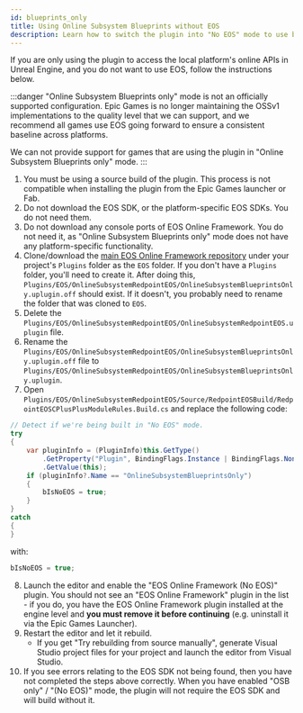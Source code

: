 ```yaml
---
id: blueprints_only
title: Using Online Subsystem Blueprints without EOS
description: Learn how to switch the plugin into "No EOS" mode to use blueprints with the local platform.
---
```


If you are only using the plugin to access the local platform's online APIs in Unreal Engine, and you do not want to use EOS, follow the instructions below.

:::danger
"Online Subsystem Blueprints only" mode is not an officially supported configuration. Epic Games is no longer maintaining the OSSv1 implementations to the quality level that we can support, and we recommend all games use EOS going forward to ensure a consistent baseline across platforms.

We can not provide support for games that are using the plugin in "Online Subsystem Blueprints only" mode.
:::

1. You must be using a source build of the plugin. This process is not compatible when installing the plugin from the Epic Games launcher or Fab.
2. Do not download the EOS SDK, or the platform-specific EOS SDKs. You do not need them.
3. Do not download any console ports of EOS Online Framework. You do not need it, as "Online Subsystem Blueprints only" mode does not have any platform-specific functionality.
4. Clone/download the [main EOS Online Framework repository](https://src.redpoint.games/redpointgames/eos-online-framework) under your project's `Plugins` folder as the `EOS` folder. If you don't have a `Plugins` folder, you'll need to create it. After doing this, `Plugins/EOS/OnlineSubsystemRedpointEOS/OnlineSubsystemBlueprintsOnly.uplugin.off` should exist. If it doesn't, you probably need to rename the folder that was cloned to `EOS`.
5. Delete the `Plugins/EOS/OnlineSubsystemRedpointEOS/OnlineSubsystemRedpointEOS.uplugin` file.
6. Rename the `Plugins/EOS/OnlineSubsystemRedpointEOS/OnlineSubsystemBlueprintsOnly.uplugin.off` file to `Plugins/EOS/OnlineSubsystemRedpointEOS/OnlineSubsystemBlueprintsOnly.uplugin`.
7. Open `Plugins/EOS/OnlineSubsystemRedpointEOS/Source/RedpointEOSBuild/RedpointEOSCPlusPlusModuleRules.Build.cs` and replace the following code:

```csharp
// Detect if we're being built in "No EOS" mode.
try
{
    var pluginInfo = (PluginInfo)this.GetType()
        .GetProperty("Plugin", BindingFlags.Instance | BindingFlags.NonPublic)
        .GetValue(this);
    if (pluginInfo?.Name == "OnlineSubsystemBlueprintsOnly")
    {
        bIsNoEOS = true;
    }
}
catch
{
}
```

with:

```csharp
bIsNoEOS = true;
```

8. Launch the editor and enable the "EOS Online Framework (No EOS)" plugin. You should not see an "EOS Online Framework" plugin in the list - if you do, you have the EOS Online Framework plugin installed at the engine level and **you must remove it before continuing** (e.g. uninstall it via the Epic Games Launcher).
9. Restart the editor and let it rebuild.
   - If you get "Try rebuilding from source manually", generate Visual Studio project files for your project and launch the editor from Visual Studio.
10. If you see errors relating to the EOS SDK not being found, then you have not completed the steps above correctly. When you have enabled "OSB only" / "(No EOS)" mode, the plugin will not require the EOS SDK and will build without it.

